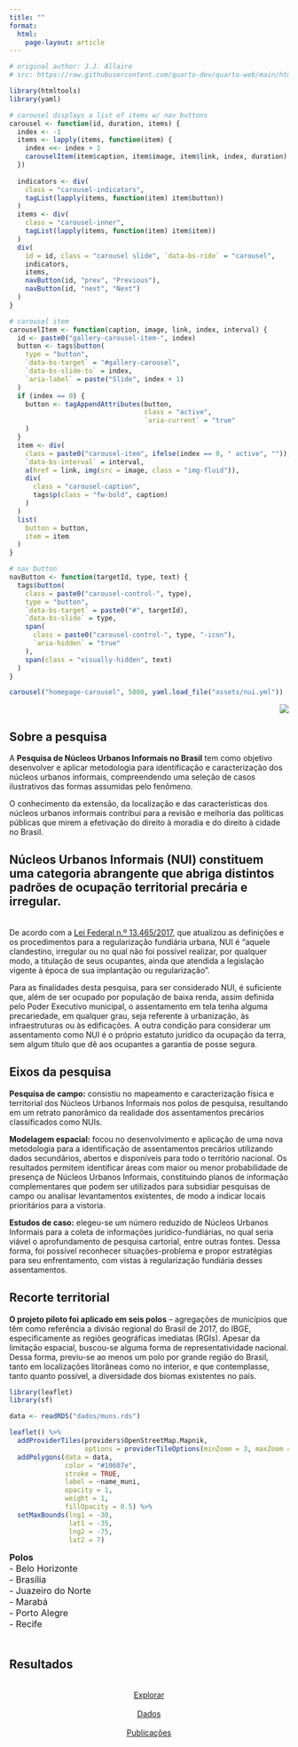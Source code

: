 ```yaml
---
title: ""
format: 
  html:
    page-layout: article
---
```


<script src="https://cdn.lordicon.com/pzdvqjsp.js"></script>

::: {.column-screen}
```r
# original author: J.J. Allaire
# src: https://raw.githubusercontent.com/quarto-dev/quarto-web/main/htmltools/carousel.R

library(htmltools)
library(yaml)

# carousel displays a list of items w/ nav buttons
carousel <- function(id, duration, items) {
  index <- -1
  items <- lapply(items, function(item) {
    index <<- index + 1
    carouselItem(item$caption, item$image, item$link, index, duration)
  })
  
  indicators <- div(
    class = "carousel-indicators",
    tagList(lapply(items, function(item) item$button))
  )
  items <- div(
    class = "carousel-inner",
    tagList(lapply(items, function(item) item$item))
  )
  div(
    id = id, class = "carousel slide", `data-bs-ride` = "carousel",
    indicators,
    items,
    navButton(id, "prev", "Previous"),
    navButton(id, "next", "Next")
  )
}

# carousel item
carouselItem <- function(caption, image, link, index, interval) {
  id <- paste0("gallery-carousel-item-", index)
  button <- tags$button(
    type = "button",
    `data-bs-target` = "#gallery-carousel",
    `data-bs-slide-to` = index,
    `aria-label` = paste("Slide", index + 1)
  )
  if (index == 0) {
    button <- tagAppendAttributes(button,
                                  class = "active",
                                  `aria-current` = "true"
    )
  }
  item <- div(
    class = paste0("carousel-item", ifelse(index == 0, " active", "")),
    `data-bs-interval` = interval,
    a(href = link, img(src = image, class = "img-fluid")),
    div(
      class = "carousel-caption",
      tags$p(class = "fw-bold", caption)
    )
  )
  list(
    button = button,
    item = item
  )
}

# nav button
navButton <- function(targetId, type, text) {
  tags$button(
    class = paste0("carousel-control-", type),
    type = "button",
    `data-bs-target` = paste0("#", targetId),
    `data-bs-slide` = type,
    span(
      class = paste0("carousel-control-", type, "-icon"),
      `aria-hidden` = "true"
    ),
    span(class = "visually-hidden", text)
  )
}

carousel("homepage-carousel", 5000, yaml.load_file("assets/nui.yml"))
```
:::

::: column-margin
<p style="text-align:right;">
<img src="assets/logo-ipea.png" style="max-width:200px">
</p>
:::

## Sobre a pesquisa

A **Pesquisa de Núcleos Urbanos Informais no Brasil** tem como objetivo desenvolver e aplicar metodologia para identificação e caracterização dos núcleos urbanos informais, compreendendo uma seleção de casos ilustrativos das formas assumidas pelo fenômeno.

O conhecimento da extensão, da localização e das características dos núcleos urbanos informais contribui para a revisão e melhoria das políticas públicas que mirem a efetivação do direito à moradia e do direito à cidade no Brasil.

:::{.callout-note appearance="minimal" collapse="true"}

## **Núcleos Urbanos Informais (NUI)** constituem uma categoria abrangente que abriga distintos padrões de ocupação territorial precária e irregular.
<br>
De acordo com a [Lei Federal n.º 13.465/2017](http://www.planalto.gov.br/ccivil_03/_ato2015-2018/2017/lei/l13465.htm), que atualizou as definições e os procedimentos para a regularização fundiária urbana, NUI é "aquele clandestino, irregular ou no qual não foi possível realizar, por qualquer modo, a titulação de seus ocupantes, ainda que atendida a legislação vigente à época de sua implantação ou regularização".

Para as finalidades desta pesquisa, para ser considerado NUI, é suficiente que, além de ser ocupado por população de baixa renda, assim definida pelo Poder Executivo municipal, o assentamento em tela tenha alguma precariedade, em qualquer grau, seja referente à urbanização, às infraestruturas ou às edificações. A outra condição para considerar um assentamento como NUI é o próprio estatuto jurídico da ocupação da terra, sem algum título que dê aos ocupantes a garantia de posse segura.
:::

## Eixos da pesquisa

::: grid
::: g-col-2
<lord-icon
    src="https://cdn.lordicon.com/vtgwital.json"
    trigger="hover"
    colors="primary:#121331,secondary:#10607e"
    style="width:100%;height:100%">
</lord-icon>
:::
::: g-col-10
**Pesquisa de campo:** consistiu no mapeamento e caracterização física e territorial dos Núcleos Urbanos Informais nos polos de pesquisa, resultando em um retrato panorâmico da realidade dos assentamentos precários classificados como NUIs.
:::

::: g-col-2
<lord-icon
    src="https://cdn.lordicon.com/jvucoldz.json"
    trigger="hover"
    colors="primary:#121331,secondary:#10607e"
    style="width:100%;height:100%">
</lord-icon>
:::
::: g-col-10
**Modelagem espacial:** focou no desenvolvimento e aplicação de uma nova metodologia para a identificação de assentamentos precários utilizando dados secundários, abertos e disponíveis para todo o território nacional. Os resultados permitem identificar áreas com maior ou menor probabilidade de presença de Núcleos Urbanos Informais, constituindo planos de informação complementares que podem ser utilizados para subsidiar pesquisas de campo ou analisar levantamentos existentes, de modo a indicar locais prioritários para a vistoria.
:::

::: g-col-2
<lord-icon
    src="https://cdn.lordicon.com/msoeawqm.json"
    trigger="hover"
    colors="primary:#121331,secondary:#10607e"
    style="width:100%;height:100%">
</lord-icon>
:::
::: g-col-10
**Estudos de caso:** elegeu-se um número reduzido de Núcleos Urbanos Informais para a coleta de informações jurídico-fundiárias, no qual seria viável o aprofundamento de pesquisa cartorial, entre outras fontes. Dessa forma, foi possível reconhecer situações-problema e propor estratégias para seu enfrentamento, com vistas à regularização fundiária desses assentamentos.
:::
:::

## Recorte territorial

**O projeto piloto foi aplicado em seis polos** – agregações de municípios que têm como referência a divisão regional do Brasil de 2017, do IBGE, especificamente as regiões geográficas imediatas (RGIs). Apesar da limitação espacial, buscou-se alguma forma de representatividade nacional. Dessa forma, previu-se ao menos um polo por grande região do Brasil, tanto em localizações litorâneas como no interior, e que contemplasse, tanto quanto possível, a diversidade dos biomas existentes no país.

::: grid
::: g-col-8
```r
library(leaflet)
library(sf)

data <- readRDS("dados/muns.rds")

leaflet() %>%
  addProviderTiles(providers$OpenStreetMap.Mapnik,
                   options = providerTileOptions(minZoom = 3, maxZoom = 12)) %>%
  addPolygons(data = data,
              color = "#10607e",
              stroke = TRUE,
              label = ~name_muni,
              opacity = 1,
              weight = 1,
              fillOpacity = 0.5) %>%
  setMaxBounds(lng1 = -30,
               lat1 = -35, 
               lng2 = -75,
               lat2 = 7)
```
:::

::: g-col-4
<font size="-0.1">
**Polos**
<br>
- Belo Horizonte
<br>
- Brasília
<br>
- Juazeiro do Norte
<br>
- Marabá
<br>
- Porto Alegre
<br>
- Recife
<br>
<br>
</font>
:::
:::

## Resultados

::: grid
::: g-col-4
<center>
[<lord-icon
    src="https://cdn.lordicon.com/zzcjjxew.json"
    trigger="hover"
    colors="primary:#121331,secondary:#121331"
    style="width:90px;height:90px">
</lord-icon>](/explorar.html)<br>[Explorar](/explorar.html)
</center>
:::
::: g-col-4
<center>
[<lord-icon
    src="https://cdn.lordicon.com/bbnkwdur.json"
    trigger="morph"
    style="width:90px;height:90px">
</lord-icon>](/dados.html)<br>[Dados](/dados.html)
</center>
:::
::: g-col-4
<center>
[<lord-icon
    src="https://cdn.lordicon.com/nocovwne.json"
    trigger="hover"
    colors="primary:#121331,secondary:#121331"
    style="width:90px;height:90px">
</lord-icon>](/publicacoes.html)<br>[Publicações](/publicacoes.html)
</center>
:::
:::
